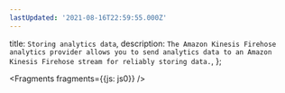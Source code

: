 ```yaml
---
lastUpdated: '2021-08-16T22:59:55.000Z'
---
```

  title: `Storing analytics data`,
  description: `The Amazon Kinesis Firehose analytics provider allows you to send analytics data to an Amazon Kinesis Firehose stream for reliably storing data.`,
};


<Fragments fragments={{js: js0}} />
